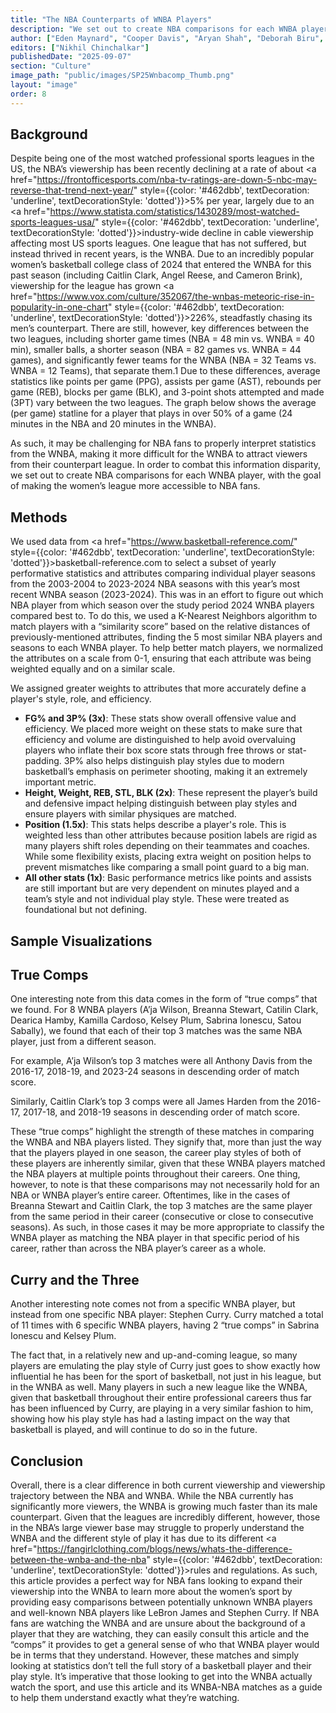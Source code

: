 ```yaml
---
title: "The NBA Counterparts of WNBA Players"
description: "We set out to create NBA comparisons for each WNBA player, with the goal of making the women’s league more accessible to NBA fans."
author: ["Eden Maynard", "Cooper Davis", "Aryan Shah", "Deborah Biru", "Ojas Bharadwaj"]
editors: ["Nikhil Chinchalkar"]
publishedDate: "2025-09-07"
section: "Culture"
image_path: "public/images/SP25Wnbacomp_Thumb.png"
layout: "image"
order: 8
---
```


## Background

Despite being one of the most watched professional sports leagues in the US, the NBA’s viewership has been recently declining at a rate of about <a href="https://frontofficesports.com/nba-tv-ratings-are-down-5-nbc-may-reverse-that-trend-next-year/" style={{color: '#462dbb', textDecoration: 'underline', textDecorationStyle: 'dotted'}}>5%</a> per year, largely due to an <a href="https://www.statista.com/statistics/1430289/most-watched-sports-leagues-usa/" style={{color: '#462dbb', textDecoration: 'underline', textDecorationStyle: 'dotted'}}>industry-wide decline</a> in cable viewership affecting most US sports leagues. One league that has not suffered, but instead thrived in recent years, is the WNBA. Due to an incredibly popular women’s basketball college class of 2024 that entered the WNBA for this past season (including Caitlin Clark, Angel Reese, and Cameron Brink), viewership for the league has grown <a href="https://www.vox.com/culture/352067/the-wnbas-meteoric-rise-in-popularity-in-one-chart" style={{color: '#462dbb', textDecoration: 'underline', textDecorationStyle: 'dotted'}}>226%</a>, steadfastly chasing its men’s counterpart. There are still, however, key differences between the two leagues, including shorter game times (NBA = 48 min vs. WNBA = 40 min), smaller balls, a shorter season (NBA = 82 games vs. WNBA = 44 games), and significantly fewer teams for the WNBA (NBA = 32 Teams vs. WNBA = 12 Teams), that separate them.1 Due to these differences, average statistics like points per game (PPG), assists per game (AST), rebounds per game (REB), blocks per game (BLK), and 3-point shots attempted and made (3PT) vary between the two leagues. The graph below shows the average (per game) statline for a player that plays in over 50% of a game (24 minutes in the NBA and 20 minutes in the WNBA).

<ImageLoader
    imagePath="public/images/SP25Wnbacomp_bargraph_1.png"
    alt="This graph shows what an average statline looks like in the WNBA vs in the NBA."
/>

As such, it may be challenging for NBA fans to properly interpret statistics from the WNBA, making it more difficult for the WNBA to attract viewers from their counterpart league. In order to combat this information disparity, we set out to create NBA comparisons for each WNBA player, with the goal of making the women’s league more accessible to NBA fans.

## Methods

We used data from <a href="https://www.basketball-reference.com/" style={{color: '#462dbb', textDecoration: 'underline', textDecorationStyle: 'dotted'}}>basketball-reference.com</a> to select a subset of yearly performative statistics and attributes comparing individual player seasons from the 2003-2004 to 2023-2024 NBA seasons with this year’s most recent WNBA season (2023-2024). This was in an effort to figure out which NBA player from which season over the study period 2024 WNBA players compared best to. To do this, we used a K-Nearest Neighbors algorithm to match players with a “similarity score” based on the relative distances of previously-mentioned attributes, finding the 5 most similar NBA players and seasons to each WNBA player. To help better match players, we normalized the attributes on a scale from 0-1, ensuring that each attribute was being weighted equally and on a similar scale. 

We assigned greater weights to attributes that more accurately define a player's style, role, and efficiency.

* **FG% and 3P% (3x)**: These stats show overall offensive value and efficiency. We placed more weight on these stats to make sure that efficiency and volume are distinguished to help avoid overvaluing players who inflate their box score stats through free throws or stat-padding. 3P% also helps distinguish play styles due to modern basketball’s emphasis on perimeter shooting, making it an extremely important metric.
* **Height, Weight, REB, STL, BLK (2x)**: These represent the player’s build and defensive impact helping distinguish between play styles and ensure players with similar physiques are matched.
* **Position (1.5x)**: This stats helps describe a player's role. This is weighted less than other attributes because position labels are rigid  as many players shift roles depending on their teammates and coaches. While some flexibility exists, placing extra weight on position helps to prevent mismatches like comparing a small point guard to a big man.
* **All other stats (1x)**: Basic performance metrics like points and assists are still important but are very dependent on minutes played and a team’s style and not individual play style. These were treated as foundational but not defining.

## Sample Visualizations

<ImageLoader
    imagePath="public/images/SP25Wnbacomp_spiderchart_3.png"
    alt="This shows side by side player comparisons based off of the normalized data. This one is of Angel Reese and all of her comps."
/>

<ImageLoader
    imagePath="public/images/SP25Wnbacomp_spiderchart_4.png"
    alt="This shows side by side player comparisons based off of the normalized data. This is Deerica Hamby and LeBron James."
/>

<ImageLoader
    imagePath="public/images/SP25Wnbacomps_spiderchart_5.png"
    alt="This shows side by side player comparisons based off of the normalized data. This is Curry and his top three matches. In the article we plan to use this to emphasize the impact Curry has had on the game."
/>

## True Comps

One interesting note from this data comes in the form of “true comps” that we found. For 8 WNBA players (A’ja Wilson, Breanna Stewart, Catilin Clark, Dearica Hamby, Kamilla Cardoso, Kelsey Plum, Sabrina Ionescu, Satou Sabally), we found that each of their top 3 matches was the same NBA player, just from a different season. 

For example, A’ja Wilson’s top 3 matches were all Anthony Davis from the 2016-17, 2018-19, and 2023-24 seasons in descending order of match score.

<ImageLoader
    imagePath="public/images/SP25Wnbacomp_A_ja_Comp.png"
    alt=""
/>

Similarly, Caitlin Clark’s top 3 comps were all James Harden from the 2016-17, 2017-18, and 2018-19 seasons in descending order of match score.

<ImageLoader
    imagePath="public/images/SP25Wnbacomp_Catilin_Comp.png"
    alt=""
/>

These “true comps” highlight the strength of these matches in comparing the WNBA and NBA players listed. They signify that, more than just the way that the players played in one season, the career play styles of both of these players are inherently similar, given that these WNBA players matched the NBA players at multiple points throughout their careers. One thing, however, to note is that these comparisons may not necessarily hold for an NBA or WNBA player’s entire career. Oftentimes, like in the cases of Breanna Stewart and Caitlin Clark, the top 3 matches are the same player from the same period in their career (consecutive or close to consecutive seasons). As such, in those cases it may be more appropriate to classify the WNBA player as matching the NBA player in that specific period of his career, rather than across the NBA player’s career as a whole.

## Curry and the Three

Another interesting note comes not from a specific WNBA player, but instead from one specific NBA player: Stephen Curry. Curry matched a total of 11 times with 6 specific WNBA players, having 2 “true comps” in Sabrina Ionescu and Kelsey Plum. 

<ImageLoader
    imagePath="public/images/SP25Wnbacomp_Steph_Comp.png"
    alt=""
/>

The fact that, in a relatively new and up-and-coming league, so many players are emulating the play style of Curry just goes to show exactly how influential he has been for the sport of basketball, not just in his league, but in the WNBA as well. Many players in such a new league like the WNBA, given that basketball throughout their entire professional careers thus far has been influenced by Curry, are playing in a very similar fashion to him, showing how his play style has had a lasting impact on the way that basketball is played, and will continue to do so in the future.


## Conclusion

Overall, there is a clear difference in both current viewership and viewership trajectory between the NBA and WNBA. While the NBA currently has significantly more viewers, the WNBA is growing much faster than its male counterpart. Given that the leagues are incredibly different, however, those in the NBA’s large viewer base may struggle to properly understand the WNBA and the different style of play it has due to its different <a href="https://fangirlclothing.com/blogs/news/whats-the-difference-between-the-wnba-and-the-nba" style={{color: '#462dbb', textDecoration: 'underline', textDecorationStyle: 'dotted'}}>rules and regulations</a>. As such, this article provides a perfect way for NBA fans looking to expand their viewership into the WNBA to learn more about the women’s sport by providing easy comparisons between potentially unknown WNBA players and well-known NBA players like LeBron James and Stephen Curry. If NBA fans are watching the WNBA and are unsure about the background of a player that they are watching, they can easily consult this article and the “comps” it provides to get a general sense of who that WNBA player would be in terms that they understand. However, these matches and simply looking at statistics don’t tell the full story of a basketball player and their play style. It’s imperative that those looking to get into the WNBA actually watch the sport, and use this article and its WNBA-NBA matches as a guide to help them understand exactly what they’re watching.
